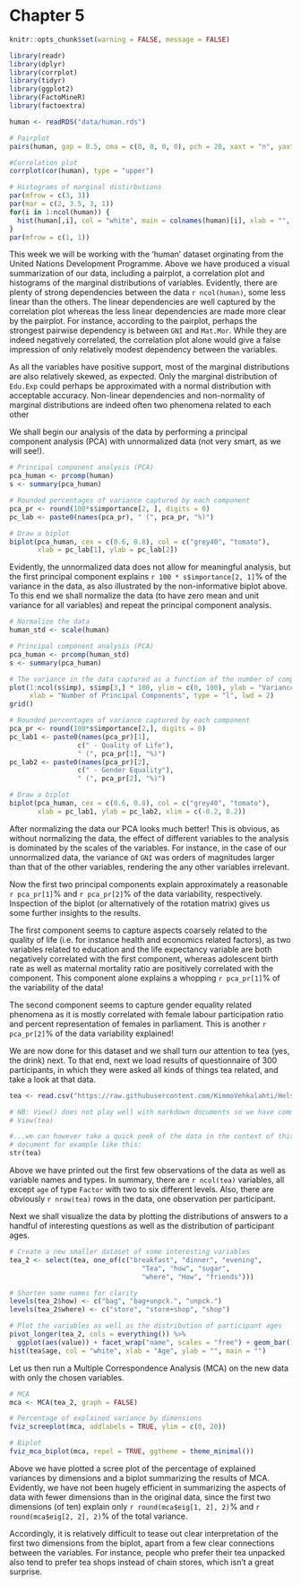 
# Chapter 5

```r
knitr::opts_chunk$set(warning = FALSE, message = FALSE) 
```

```r
library(readr)
library(dplyr)
library(corrplot)
library(tidyr)
library(ggplot2)
library(FactoMineR)
library(factoextra)
```

```r
human <- readRDS("data/human.rds")
```

```r
# Pairplot
pairs(human, gap = 0.5, oma = c(0, 0, 0, 0), pch = 20, xaxt = "n", yaxt = "n")

#Correlation plot
corrplot(cor(human), type = "upper")

# Histograms of marginal distirbutions
par(mfrow = c(3, 3))
par(mar = c(2, 3.5, 3, 1))
for(i in 1:ncol(human)) {
  hist(human[,i], col = "white", main = colnames(human)[i], xlab = "", ylab = "")
}
par(mfrow = c(1, 1))
```

This week we will be working with the 'human' dataset orginating from the United Nations Development Programme. Above we have produced a visual summarization of our data, including a pairplot, a correlation plot and histograms of the marginal distributions of variables. Evidently, there are plenty of strong dependencies between the data `r ncol(human)`, some less linear than the others. The linear dependencies are well captured by the correlation plot whereas the less linear dependencies are made more clear by the pairplot. For instance, according to the pairplot, perhaps the strongest pairwise dependency is between <code>GNI</code> and <code>Mat.Mor</code>. While they are indeed negatively correlated, the correlation plot alone would give a false impression of only relatively modest dependency between the variables. 

As all the variables have positive support, most of the marginal distributions are also relatively skewed, as expected. Only the marginal distribution of <code>Edu.Exp</code> could perhaps be approximated with a normal distribution with acceptable accuracy. Non-linear dependencies and non-normality of marginal distributions are indeed often two phenomena related to each other

We shall begin our analysis of the data by performing a principal component analysis (PCA) with unnormalized data (not very smart, as we will see!). 

```r
# Principal component analysis (PCA)
pca_human <- prcomp(human)
s <- summary(pca_human)

# Rounded percentages of variance captured by each component
pca_pr <- round(100*s$importance[2, ], digits = 0)
pc_lab <- paste0(names(pca_pr), " (", pca_pr, "%)")

# Draw a biplot
biplot(pca_human, cex = c(0.6, 0.8), col = c("grey40", "tomato"), 
       xlab = pc_lab[1], ylab = pc_lab[2])

```

Evidently, the unnormalized data does not allow for meaningful analysis, but the first principal component explains `r 100 * s$importance[2, 1]`% of the variance in the data, as also illustrated by the non-informative biplot above. To this end we shall normalize the data (to have zero mean and unit variance for all variables) and repeat the principal component analysis. 

```r
# Normalize the data
human_std <- scale(human)

# Principal component analysis (PCA)
pca_human <- prcomp(human_std)
s <- summary(pca_human)

# The variance in the data captured as a function of the number of components
plot(1:ncol(s$imp), s$imp[3,] * 100, ylim = c(0, 100), ylab = "Variance Explained, %", 
     xlab = "Number of Principal Components", type = "l", lwd = 2)
grid()

# Rounded percentages of variance captured by each component
pca_pr <- round(100*s$importance[2,], digits = 0)
pc_lab1 <- paste0(names(pca_pr)[1], 
                 c(" - Quality of Life"),
                 " (", pca_pr[1], "%)")
pc_lab2 <- paste0(names(pca_pr)[2], 
                 c(" - Gender Equality"),
                 " (", pca_pr[2], "%)")

# Draw a biplot
biplot(pca_human, cex = c(0.6, 0.8), col = c("grey40", "tomato"), 
       xlab = pc_lab1, ylab = pc_lab2, xlim = c(-0.2, 0.2))

```

After normalizing the data our PCA looks much better! This is obvious, as without normalizing the data, the effect of different variables to the analysis is dominated by the scales of the variables. For instance, in the case of our unnormalized data, the variance of <code>GNI</code> was orders of magnitudes larger than that of the other variables, rendering the any other variables irrelevant. 

Now the first two principal components explain approximately a reasonable `r pca_pr[1]`% and `r pca_pr[2]`% of the data variability, respectively. Inspection of the biplot (or alternatively of the rotation matrix) gives us some further insights to the results. 

The first component seems to capture aspects coarsely related to the quality of life (i.e. for instance health and economics related factors), as two variables related to education and the life expectancy variable are both negatively correlated with the first component, whereas adolescent birth rate as well as maternal mortality ratio are positively correlated with the component. This component alone explains a whopping `r pca_pr[1]`% of the variability of the data! 

The second component seems to capture gender equality related phenomena as it is mostly correlated with female labour participation ratio and percent representation of females in parliament. This is another `r pca_pr[2]`% of the data variability explained! 

We are now done for this dataset and we shall turn our attention to tea (yes, the drink) next. To that end, next we load results of questionnaire of 300 participants, in which they were asked all kinds of things tea related, and take a look at that data.

```r
tea <- read.csv("https://raw.githubusercontent.com/KimmoVehkalahti/Helsinki-Open-Data-Science/master/datasets/tea.csv", stringsAsFactors = TRUE)
```

```r
# NB: View() does not play well with markdown documents so we have commented it out...
# View(tea)

#...we can however take a quick peek of the data in the context of this markdown 
# document for example like this:
str(tea)
```

Above we have printed out the first few observations of the data as well as variable names and types. In summary, there are `r ncol(tea)` variables, all except <code>age</code> of type <code>Factor</code> with two to six different levels. Also, there are obviously `r nrow(tea)` rows in the data, one observation per participant. 

Next we shall visualize the data by plotting the distributions of answers to a handful of interesting questions as well as the distribution of participant ages. 

```r
# Create a new smaller dataset of some interesting variables
tea_2 <- select(tea, one_of(c("breakfast", "dinner", "evening", 
                                 "Tea", "how", "sugar", 
                                 "where", "How", "friends")))

# Shorten some names for clarity
levels(tea_2$how) <- c("bag", "bag+unpck.", "unpck.")
levels(tea_2$where) <- c("store", "store+shop", "shop")

# Plot the variables as well as the distribution of participant ages
pivot_longer(tea_2, cols = everything()) %>% 
  ggplot(aes(value)) + facet_wrap("name", scales = "free") + geom_bar()
hist(tea$age, col = "white", xlab = "Age", ylab = "", main = "")
```

Let us then run a Multiple Correspondence Analysis (MCA) on the new data with only the chosen variables. 

```r
# MCA
mca <- MCA(tea_2, graph = FALSE)

# Percentage of explained variance by dimensions
fviz_screeplot(mca, addlabels = TRUE, ylim = c(0, 20))

# Biplot
fviz_mca_biplot(mca, repel = TRUE, ggtheme = theme_minimal())
```

Above we have plotted a scree plot of the percentage of explained variances by dimensions and a biplot summarizing the results of MCA. Evidently, we have not been hugely efficient in summarizing the aspects of data with fewer dimensions than in the original data, since the first two dimensions (of ten) explain only `r round(mca$eig[1, 2], 2)`% and `r round(mca$eig[2, 2], 2)`% of the total variance. 

Accordingly, it is relatively difficult to tease out clear interpretation of the first two dimensions from the biplot, apart from a few clear connections between the variables. For instance, people who prefer their tea unpacked also tend to prefer tea shops instead of chain stores, which isn't a great surprise.



